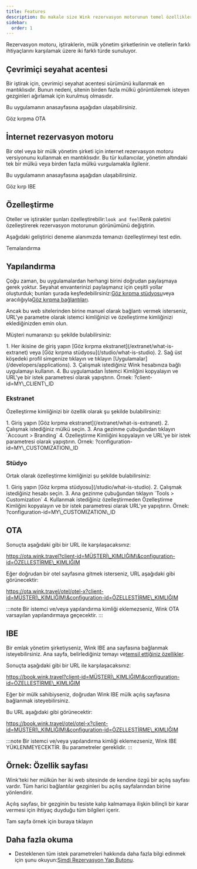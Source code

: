 ```yaml
---
title: Features
description: Bu makale size Wink rezervasyon motorunun temel özelliklerini göstermektedir.
sidebar:
  order: 1
---
```


Rezervasyon motoru, iştiraklerin, mülk yönetim şirketlerinin ve otellerin farklı ihtiyaçlarını karşılamak üzere iki farklı türde sunuluyor.

## Çevrimiçi seyahat acentesi

Bir iştirak için, çevrimiçi seyahat acentesi sürümünü kullanmak en mantıklısıdır. Bunun nedeni, sitenin birden fazla mülkü görüntülemek isteyen gezginleri ağırlamak için kurulmuş olmasıdır.

Bu uygulamanın anasayfasına aşağıdan ulaşabilirsiniz.

<LinkButton href="https://ota.wink.travel/home" variant="secondary" icon="external" target="_blank">
  Göz kırpma OTA
</LinkButton>


## İnternet rezervasyon motoru

Bir otel veya bir mülk yönetim şirketi için internet rezervasyon motoru versiyonunu kullanmak en mantıklısıdır. Bu tür kullanıcılar, yönetim altındaki tek bir mülkü veya birden fazla mülkü vurgulamakla ilgilenir.

Bu uygulamanın anasayfasına aşağıdan ulaşabilirsiniz.

<LinkButton href="https://book.wink.travel/home?client-id=client-1∓configuration-id=d906a163-5cee-4198-a170-2bedf2407f5f" variant="secondary" icon="external" target="_blank">
  Göz kırp IBE
</LinkButton>


## Özelleştirme

Oteller ve iştirakler şunları özelleştirebilir:`look and feel`Renk paletini özelleştirerek rezervasyon motorunun görünümünü değiştirin.

Aşağıdaki geliştirici deneme alanımızda temanızı özelleştirmeyi test edin.

<LinkButton href="https://docs.wink.travel/web-component" variant="secondary" icon="external" target="_blank">
  Temalandırma
</LinkButton>


## Yapılandırma

Çoğu zaman, bu uygulamalardan herhangi birini doğrudan paylaşmaya gerek yoktur. Seyahat envanterinizi paylaşmanız için çeşitli yollar oluşturduk; bunları şurada keşfedebilirsiniz:[Göz kırpma stüdyosu](/studio/what-is-studio)veya aracılığıyla[Göz kırpma bağlantıları](/link-manager/wink-links).

Ancak bu web sitelerinden birine manuel olarak bağlantı vermek isterseniz, URL'ye parametre olarak istemci kimliğinizi ve özelleştirme kimliğinizi eklediğinizden emin olun.

Müşteri numaranızı şu şekilde bulabilirsiniz:

<Steps>
  1. Her ikisine de giriş yapın [Göz kırpma ekstranet](/extranet/what-is-extranet) veya [Göz kırpma stüdyosu](/studio/what-is-studio).
  2. Sağ üst köşedeki profil simgenize tıklayın ve tıklayın [Uygulamalar](/developers/applications).
  3. Çalışmak istediğiniz Wink hesabınıza bağlı uygulamayı kullanın.
  4. Bu uygulamadan İstemci Kimliğini kopyalayın ve URL'ye bir istek parametresi olarak yapıştırın. Örnek: ?client-id=MY\_CLIENT\_ID
</Steps>


### Ekstranet

Özelleştirme kimliğinizi bir özellik olarak şu şekilde bulabilirsiniz:

<Steps>
  1. Giriş yapın [Göz kırpma ekstranet](/extranet/what-is-extranet).
  2. Çalışmak istediğiniz mülkü seçin.
  3. Ana gezinme çubuğundan tıklayın `Account > Branding`
  4. Özelleştirme Kimliğini kopyalayın ve URL'ye bir istek parametresi olarak yapıştırın. Örnek: ?configuration-id=MY\_CUSTOMIZATION\_ID
</Steps>


### Stüdyo

Ortak olarak özelleştirme kimliğinizi şu şekilde bulabilirsiniz:

<Steps>
  1. Giriş yapın [Göz kırpma stüdyosu](/studio/what-is-studio).
  2. Çalışmak istediğiniz hesabı seçin.
  3. Ana gezinme çubuğundan tıklayın `Tools > Customization`
  4. Kullanmak istediğiniz özelleştirmeden Özelleştirme Kimliğini kopyalayın ve bir istek parametresi olarak URL'ye yapıştırın. Örnek: ?configuration-id=MY\_CUSTOMIZATION\_ID
</Steps>


## OTA

Sonuçta aşağıdaki gibi bir URL ile karşılaşacaksınız:

https://ota.wink.travel?client-id=MÜŞTERİ\_KIMLIĞIM\&configuration-id=ÖZELLEŞTİRME\_KIMLIĞIM

Eğer doğrudan bir otel sayfasına gitmek isterseniz, URL aşağıdaki gibi görünecektir:

https://ota.wink.travel/otel/otel-x?client-id=MÜŞTERİ\_KIMLIĞIM\&configuration-id=ÖZELLEŞTİRME\_KIMLIĞIM

:::note
Bir istemci ve/veya yapılandırma kimliği eklemezseniz, Wink OTA varsayılan yapılandırmaya geçecektir.
:::

## IBE

Bir emlak yönetim şirketiyseniz, Wink IBE ana sayfasına bağlanmak isteyebilirsiniz. Ana sayfa, belirlediğiniz temayı ve[temsil ettiğiniz özellikler](/studio/agency-representation).

Sonuçta aşağıdaki gibi bir URL ile karşılaşacaksınız:

https://book.wink.travel?client-id=MÜŞTERİ\_KIMLIĞIM\&configuration-id=ÖZELLEŞTİRME\_KIMLIĞIM

Eğer bir mülk sahibiyseniz, doğrudan Wink IBE mülk açılış sayfasına bağlanmak isteyebilirsiniz.

Bu URL aşağıdaki gibi görünecektir:

https://book.wink.travel/otel/otel-x?client-id=MÜŞTERİ\_KIMLIĞIM\&configuration-id=ÖZELLEŞTİRME\_KIMLIĞIM

:::note
Bir istemci ve/veya yapılandırma kimliği eklemezseniz, Wink IBE YÜKLENMEYECEKTİR. Bu parametreler gereklidir.
:::

## Örnek: Özellik sayfası

Wink'teki her mülkün her iki web sitesinde de kendine özgü bir açılış sayfası vardır. Tüm harici bağlantılar gezginleri bu açılış sayfalarından birine yönlendirir.

Açılış sayfası, bir gezginin bu tesiste kalıp kalmamaya ilişkin bilinçli bir karar vermesi için ihtiyaç duyduğu tüm bilgileri içerir.

<LinkButton href="https://res.cloudinary.com/traveliko/image/upload/v1725851770/academy/hotel-sensai.jpg" variant="secondary" icon="external" target="_blank">
  Tam sayfa örnek için buraya tıklayın
</LinkButton>


## Daha fazla okuma

* Desteklenen tüm istek parametreleri hakkında daha fazla bilgi edinmek için şunu okuyun:[Şimdi Rezervasyon Yap Butonu](/guides/the-book-now-button).

